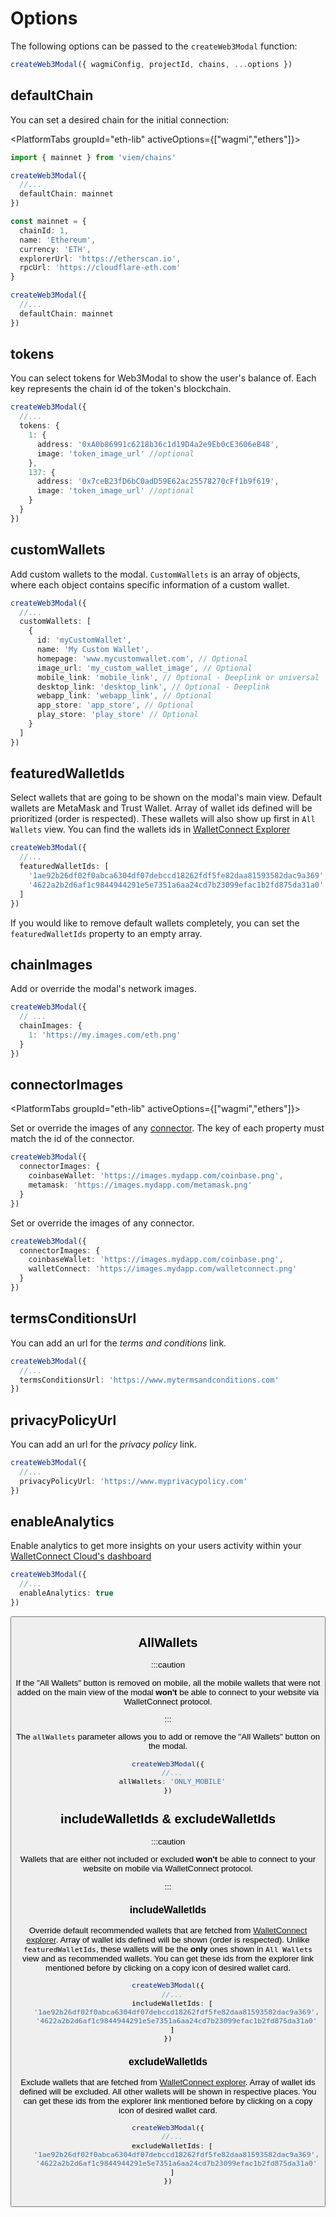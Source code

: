 
# Options

The following options can be passed to the `createWeb3Modal` function:

```ts
createWeb3Modal({ wagmiConfig, projectId, chains, ...options })
```

## defaultChain

You can set a desired chain for the initial connection:

<PlatformTabs groupId="eth-lib" activeOptions={["wagmi","ethers"]}>
<PlatformTabItem value="wagmi">

```ts
import { mainnet } from 'viem/chains'

createWeb3Modal({
  //...
  defaultChain: mainnet
})
```

</PlatformTabItem>
<PlatformTabItem value="ethers">

```ts
const mainnet = {
  chainId: 1,
  name: 'Ethereum',
  currency: 'ETH',
  explorerUrl: 'https://etherscan.io',
  rpcUrl: 'https://cloudflare-eth.com'
}

createWeb3Modal({
  //...
  defaultChain: mainnet
})
```

</PlatformTabItem>
</PlatformTabs>

## tokens

You can select tokens for Web3Modal to show the user's balance of. Each key represents the chain id of the token's blockchain.

```ts
createWeb3Modal({
  //...
  tokens: {
    1: {
      address: '0xA0b86991c6218b36c1d19D4a2e9Eb0cE3606eB48',
      image: 'token_image_url' //optional
    },
    137: {
      address: '0x7ceB23fD6bC0adD59E62ac25578270cFf1b9f619',
      image: 'token_image_url' //optional
    }
  }
})
```

## customWallets

Add custom wallets to the modal. `CustomWallets` is an array of objects, where each object contains specific information of a custom wallet.

```ts
createWeb3Modal({
  //...
  customWallets: [
    {
      id: 'myCustomWallet',
      name: 'My Custom Wallet',
      homepage: 'www.mycustomwallet.com', // Optional
      image_url: 'my_custom_wallet_image', // Optional
      mobile_link: 'mobile_link', // Optional - Deeplink or universal
      desktop_link: 'desktop_link', // Optional - Deeplink
      webapp_link: 'webapp_link', // Optional
      app_store: 'app_store', // Optional
      play_store: 'play_store' // Optional
    }
  ]
})
```

## featuredWalletIds

Select wallets that are going to be shown on the modal's main view. Default wallets are MetaMask and Trust Wallet.
Array of wallet ids defined will be prioritized (order is respected).
These wallets will also show up first in `All Wallets` view.
You can find the wallets ids in [WalletConnect Explorer](https://walletconnect.com/explorer?type=wallet)

```ts
createWeb3Modal({
  //...
  featuredWalletIds: [
    '1ae92b26df02f0abca6304df07debccd18262fdf5fe82daa81593582dac9a369',
    '4622a2b2d6af1c9844944291e5e7351a6aa24cd7b23099efac1b2fd875da31a0'
  ]
})
```

If you would like to remove default wallets completely, you can set the `featuredWalletIds` property to an empty array.

## chainImages

Add or override the modal's network images.

```ts
createWeb3Modal({
  // ...
  chainImages: {
    1: 'https://my.images.com/eth.png'
  }
})
```

## connectorImages

<PlatformTabs groupId="eth-lib" activeOptions={["wagmi","ethers"]}>
<PlatformTabItem value="wagmi">

Set or override the images of any [connector](https://wagmi.sh/core/connectors/injected). The key of each property must match the id of the connector.

```ts
createWeb3Modal({
  connectorImages: {
    coinbaseWallet: 'https://images.mydapp.com/coinbase.png',
    metamask: 'https://images.mydapp.com/metamask.png'
  }
})
```

</PlatformTabItem>
<PlatformTabItem value="ethers">

Set or override the images of any connector.

```ts
createWeb3Modal({
  connectorImages: {
    coinbaseWallet: 'https://images.mydapp.com/coinbase.png',
    walletConnect: 'https://images.mydapp.com/walletconnect.png'
  }
})
```

</PlatformTabItem>
</PlatformTabs>

## termsConditionsUrl

You can add an url for the _terms and conditions_ link.

```ts
createWeb3Modal({
  //...
  termsConditionsUrl: 'https://www.mytermsandconditions.com'
})
```

## privacyPolicyUrl

You can add an url for the _privacy policy_ link.

```ts
createWeb3Modal({
  //...
  privacyPolicyUrl: 'https://www.myprivacypolicy.com'
})
```

## enableAnalytics

Enable analytics to get more insights on your users activity within your [WalletConnect Cloud's dashboard](https://cloud.walletconnect.com)

```ts
createWeb3Modal({
  //...
  enableAnalytics: true
})
```

<Button name="Learn More" url="/cloud/analytics" />

## AllWallets

:::caution

If the "All Wallets" button is removed on mobile, all the mobile wallets that were not added on the main view of the modal **won't** be able to connect to your website via WalletConnect protocol.

:::

The `allWallets` parameter allows you to add or remove the "All Wallets" button on the modal.

<Table
  headers={['Value', 'Description']}
  data={[
    {
      value: { code: 'SHOW' },
      description: 'Shows the "All Wallets" button on Web3Modal.'
    },
    {
      value: { code: 'HIDE' },
      description: 'Removes the "All Wallets" button from Web3Modal.'
    },
    {
      value: { code: 'ONLY_MOBILE' },
      description: 'Shows the "All Wallets" button on Web3Modal only on mobile.'
    }
  ]}
/>

```ts
createWeb3Modal({
  //...
  allWallets: 'ONLY_MOBILE'
})
```

## includeWalletIds & excludeWalletIds

:::caution

Wallets that are either not included or excluded **won't** be able to connect to your website on mobile via WalletConnect protocol.

:::

### includeWalletIds

Override default recommended wallets that are fetched from [WalletConnect explorer](https://walletconnect.com/explorer?type=wallet).
Array of wallet ids defined will be shown (order is respected).
Unlike `featuredWalletIds`, these wallets will be the **only** ones shown in `All Wallets` view and as recommended wallets.
You can get these ids from the explorer link mentioned before by clicking on a copy icon of desired wallet card.

```ts
createWeb3Modal({
  //...
  includeWalletIds: [
    '1ae92b26df02f0abca6304df07debccd18262fdf5fe82daa81593582dac9a369',
    '4622a2b2d6af1c9844944291e5e7351a6aa24cd7b23099efac1b2fd875da31a0'
  ]
})
```

### excludeWalletIds

Exclude wallets that are fetched from [WalletConnect explorer](https://walletconnect.com/explorer?type=wallet).
Array of wallet ids defined will be excluded.
All other wallets will be shown in respective places.
You can get these ids from the explorer link mentioned before by clicking on a copy icon of desired wallet card.

```ts
createWeb3Modal({
  //...
  excludeWalletIds: [
    '1ae92b26df02f0abca6304df07debccd18262fdf5fe82daa81593582dac9a369',
    '4622a2b2d6af1c9844944291e5e7351a6aa24cd7b23099efac1b2fd875da31a0'
  ]
})
```
